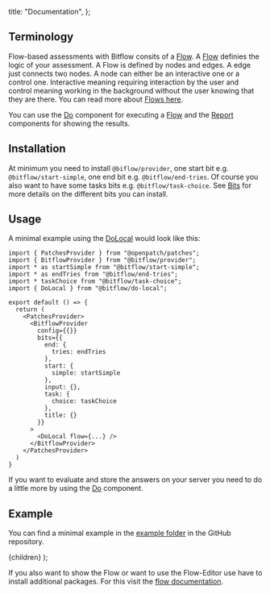 
  title: "Documentation",
};

## Terminology

Flow-based assessments with Bitflow consits of a [Flow](/docs/flow). A [Flow](/docs/flow) definies the logic of your
assessment. A Flow is defined by nodes and edges. A edge just connects two nodes. A node can either be an interactive
one or a control one. Interactive meaning requiring interaction by the user and control meaning working in the
background without the user knowing that they are there. You can read more about [Flows here](/docs/flow).

You can use the [Do](/docs/do) component for executing a [Flow](/docs/flow) and the [Report](/docs/report) components
for showing the results.


## Installation

At minimum you need to install `@biflow/provider`, one start bit e.g. `@bitflow/start-simple`, one end bit e.g.
`@bitflow/end-tries`. Of course you also want to have some tasks bits e.g. `@bitflow/task-choice`. See
[Bits](/docs/bits) for more details on the different bits you can install.

## Usage

A minimal example using the [DoLocal](/docs/do-local) would look like this:

```tsx
import { PatchesProvider } from "@openpatch/patches";
import { BitflowProvider } from "@bitflow/provider";
import * as startSimple from "@bitflow/start-simple";
import * as endTries from "@bitflow/end-tries";
import * taskChoice from "@bitflow/task-choice";
import { DoLocal } from "@bitflow/do-local";

export default () => {
  return (
    <PatchesProvider>
      <BitflowProvider
        config={{}}
        bits={{
          end: {
            tries: endTries
          },
          start: {
            simple: startSimple
          },
          input: {},
          task: {
            choice: taskChoice
          },
          title: {}
        }}
      >
        <DoLocal flow={...} />
      </BitflowProvider>
    </PatchesProvider>
  )
}
```

If you want to evaluate and store the answers on your server you need to do a little more by using the [Do](/docs/do)
component.

## Example

You can find a minimal example in the [example
folder](https://github.com/openpatch/bitflow/tree/main/examples/nextjs-client-side-assessment)
in the GitHub repository.

  <DocLayout meta={meta}>
    <Card>
      <CardContent>{children}</CardContent>
    </Card>
  </DocLayout>
);

If you also want to show the Flow or want to use the Flow-Editor use have to
install additional packages. For this visit the [flow documentation](/docs/flow).
